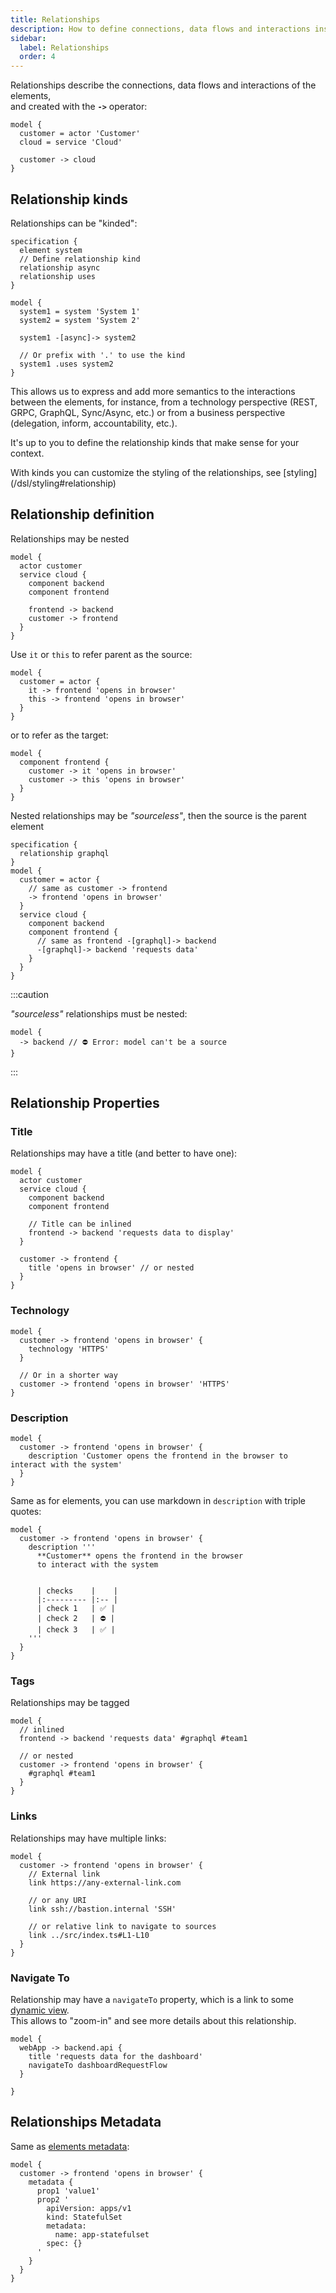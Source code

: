 ```yaml
---
title: Relationships
description: How to define connections, data flows and interactions inside your architecture with LikeC4
sidebar: 
  label: Relationships
  order: 4
---
```



Relationships describe the connections, data flows and interactions of the elements,  
and created with the **`->`** operator:

```likec4
model {
  customer = actor 'Customer'
  cloud = service 'Cloud'

  customer -> cloud
}
```

## Relationship kinds

Relationships can be "kinded":

```likec4
specification {
  element system
  // Define relationship kind
  relationship async
  relationship uses
}

model {
  system1 = system 'System 1'
  system2 = system 'System 2'

  system1 -[async]-> system2

  // Or prefix with '.' to use the kind
  system1 .uses system2
}
```

This allows us to express and add more semantics to the interactions between the elements,
for instance, from a technology perspective (REST, GRPC, GraphQL, Sync/Async, etc.)
or from a business perspective (delegation, inform, accountability, etc.).

It's up to you to define the relationship kinds that make sense for your context.

<Aside type='tip'>
  With kinds you can customize the styling of the relationships, see [styling](/dsl/styling#relationship)
</Aside>

## Relationship definition

Relationships may be nested

```likec4
model {
  actor customer
  service cloud {
    component backend
    component frontend

    frontend -> backend
    customer -> frontend
  }
}
```

Use `it` or `this` to refer parent as the source:

```likec4
model {
  customer = actor {
    it -> frontend 'opens in browser'
    this -> frontend 'opens in browser'
  }
}
```

or to refer as the target:

```likec4
model {
  component frontend {
    customer -> it 'opens in browser'
    customer -> this 'opens in browser'
  }
}
```

Nested relationships may be _"sourceless"_, then the source is the parent element

```likec4
specification {
  relationship graphql
}
model {
  customer = actor {
    // same as customer -> frontend
    -> frontend 'opens in browser' 
  }
  service cloud {
    component backend
    component frontend {
      // same as frontend -[graphql]-> backend
      -[graphql]-> backend 'requests data'  
    }
  }
}
```

:::caution

_"sourceless"_ relationships must be nested:

```likec4
model {  
  -> backend // ⛔️ Error: model can't be a source
}
```
:::

## Relationship Properties

### Title

Relationships may have a title (and better to have one):

```likec4 {7-8, 12}
model {
  actor customer
  service cloud {
    component backend
    component frontend

    // Title can be inlined
    frontend -> backend 'requests data to display'
  }

  customer -> frontend {
    title 'opens in browser' // or nested
  }
}
```

### Technology

```likec4
model {
  customer -> frontend 'opens in browser' {
    technology 'HTTPS'
  }

  // Or in a shorter way
  customer -> frontend 'opens in browser' 'HTTPS'
}
```

### Description

```likec4
model {
  customer -> frontend 'opens in browser' {
    description 'Customer opens the frontend in the browser to interact with the system'
  }
}
```

Same as for elements, you can use markdown in `description` with triple quotes: 

```likec4
model {
  customer -> frontend 'opens in browser' {
    description '''
      **Customer** opens the frontend in the browser
      to interact with the system


      | checks    |    |
      |:--------- |:-- |
      | check 1   | ✅ |
      | check 2   | ⛔️ |
      | check 3   | ✅ |
    '''
  }
}
```

### Tags

Relationships may be tagged

```likec4
model {
  // inlined
  frontend -> backend 'requests data' #graphql #team1

  // or nested
  customer -> frontend 'opens in browser' {
    #graphql #team1 
  }
}
```

### Links

Relationships may have multiple links:

```likec4 copy
model {
  customer -> frontend 'opens in browser' {
    // External link
    link https://any-external-link.com

    // or any URI
    link ssh://bastion.internal 'SSH'

    // or relative link to navigate to sources
    link ../src/index.ts#L1-L10
  }
}
```


### Navigate To

Relationship may have a `navigateTo` property, which is a link to some [dynamic view](/dsl/dynamic-views).  
This allows to "zoom-in" and see more details about this relationship.

```likec4 copy
model {
  webApp -> backend.api {
    title 'requests data for the dashboard'
    navigateTo dashboardRequestFlow
  }
  
}
```

## Relationships Metadata

Same as [elements metadata](/dsl/model/#element-metadata):

```likec4
model {
  customer -> frontend 'opens in browser' {
    metadata {
      prop1 'value1'
      prop2 '
        apiVersion: apps/v1
        kind: StatefulSet
        metadata:
          name: app-statefulset
        spec: {}
      '
    }
  }
}
```
